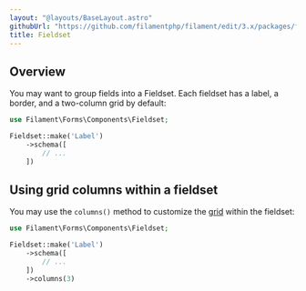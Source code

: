 ```yaml
---
layout: "@layouts/BaseLayout.astro"
githubUrl: "https://github.com/filamentphp/filament/edit/3.x/packages/forms/docs/04-layout/03-fieldset.md"
title: Fieldset
---
```


## Overview

You may want to group fields into a Fieldset. Each fieldset has a label, a border, and a two-column grid by default:

```php
use Filament\Forms\Components\Fieldset;

Fieldset::make('Label')
    ->schema([
        // ...
    ])
```

## Using grid columns within a fieldset

You may use the `columns()` method to customize the [grid](grid) within the fieldset:

```php
use Filament\Forms\Components\Fieldset;

Fieldset::make('Label')
    ->schema([
        // ...
    ])
    ->columns(3)
```
